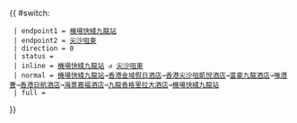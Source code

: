 {{ #switch: {{{format|}}}
  | endpoint1 = [[九龍站公共運輸交匯處|機場快綫九龍站]]
  | endpoint2 = [[尖沙咀東]]
  | direction = 0
  | status = 
  | inline = [[九龍站公共運輸交匯處|機場快綫九龍站]] ↺ [[尖沙咀東]]
  | normal = [[九龍站公共運輸交匯處|機場快綫九龍站]]→[[香港金域假日酒店]]→[[香港尖沙咀凱悅酒店]]→[[富豪九龍酒店]]→[[唯港薈]]→[[香港日航酒店]]→[[海景嘉福酒店]]→[[九龍香格里拉大酒店]]→[[九龍站公共運輸交匯處|機場快綫九龍站]]
  | full =
}}